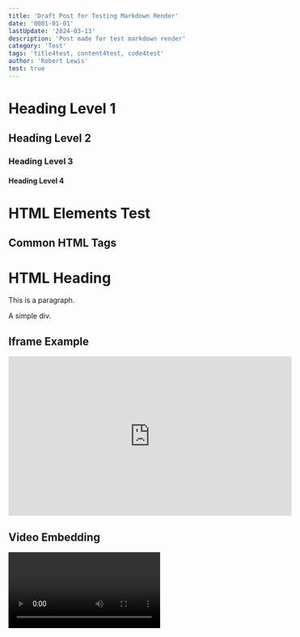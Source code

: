 ```yaml
---
title: 'Draft Post for Testing Markdown Render'
date: '0001-01-01'
lastUpdate: '2024-03-13'
description: 'Post made for test markdown render'
category: 'Test'
tags: 'title4test, content4test, code4test'
author: 'Robert Lewis'
test: true
---
```


# Heading Level 1

## Heading Level 2

### Heading Level 3

#### Heading Level 4

# HTML Elements Test

## Common HTML Tags

<h1>HTML Heading</h1>

<p>This is a paragraph.</p>

<div>A simple div.</div>

## Iframe Example

<iframe
  width="560"
  height="315"
  src="https://www.youtube.com/embed/dQw4w9WgXcQ"
  title="YouTube video player"
  frameborder="0"
  allow="accelerometer; autoplay; clipboard-write; encrypted-media; gyroscope; picture-in-picture; fullscreen"
  allowfullscreen
></iframe>

## Video Embedding

<video src="assets/intentional-hover-screencast.mp4" controls />

## Image Embedding

### Fixed Widths

<img src="assets/Hannah.png" width="100" />

<img src="assets/Hannah.png" width="300" />

<img src="assets/Hannah.png" width="560" />

<img src="assets/Hannah.png" width="1000" />

<img src="assets/Hannah.png" width="2000" />

# Text Formatting

Regular text
**Bold text**
_Italic text_
~~Strikethrough text~~

# Images with Alt Text

![Hannah Banana](assets/Hannah.png)

# Code Snippets

## Inline Code

Without highlight: `const x = 10;`

With Rust highlight: `let x: i32 = 10; {:rust}`

&nbsp;

## Code Blocks

### Elixir Highlighting

```elixir
defmodule Example do
  def add(a, b) do
    a + b
  end
end
```

### JavaScript with Highlighting

```javascript
function add(a, b) {
  return a + b
}
```

### SQL

```sql
SELECT * FROM users;
```

### Bash Script

```bash
#!/bin/bash
echo "Hello, World!"
```

### Python with Line Numbers

```python showLineNumbers
def add(a, b):
    return a + b

result = add(2, 3)
```

### Complete Features in Rust

```rust showLineNumbers title="main.rs" caption="A simple Rust program for addition"
fn add(a: i32, b: i32) -> i32 {
  a + b
}

fn main() {
  let result = add(2, 3);
  println!("The result is {}", result);
}
```

# Markdown Tables

## Simple Table

| Header One | Header Two |
| ---------- | ---------- |
| Cell One   | Cell Two   |
| Cell Three | Cell Four  |

## HTML Table

```html
<table>
  <tr>
    <th>Column 1</th>
    <th>Column 2</th>
  </tr>
  <tr>
    <td>Data 1</td>
    <td>Data 2</td>
  </tr>
</table>
```

# Task Lists

- [x] Completed task
- [ ] Incomplete task

# Lists

## Unordered List

- Item one
- Item two
  - Subitem one
  - Subitem two

## Ordered List

1. First item
2. Second item
3. Third item

# Custom Components (Assuming support)

<Tip>This is a helpful tip.</Tip>

<Warn>A caution for readers.</Warn>

<Error>An error or important notice.</Error>

# Mathematical Equations

Inline equation: $E = mc^2$

Block equation:

$$
E = mc^2
$$

# Blockquote

> "To be, or not to be, that is the question."

# Horizontal Rule

---

# Footnotes

Text with a footnote.[^1]

[^1]: This is the footnote.

# Conclusion

This concludes the draft post for testing MDX capabilities, covering a wide range of markdown, HTML, and custom MDX components for comprehensive testing.
